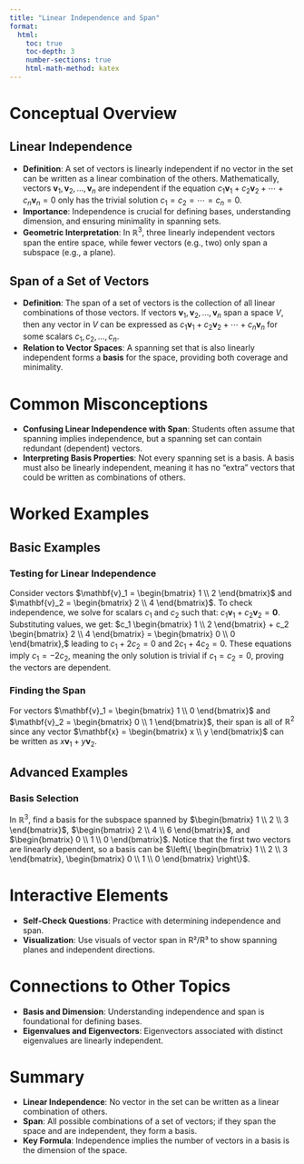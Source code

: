 ```yaml
---
title: "Linear Independence and Span"
format:
  html:
    toc: true
    toc-depth: 3
    number-sections: true
    html-math-method: katex
---
```


# Conceptual Overview
## Linear Independence
- **Definition**: A set of vectors is linearly independent if no vector in the set can be written as a linear combination of the others. Mathematically, vectors $\mathbf{v}_1, \mathbf{v}_2, \ldots, \mathbf{v}_n$ are independent if the equation $c_1\mathbf{v}_1 + c_2\mathbf{v}_2 + \cdots + c_n\mathbf{v}_n = 0$ only has the trivial solution $c_1 = c_2 = \cdots = c_n = 0$.
- **Importance**: Independence is crucial for defining bases, understanding dimension, and ensuring minimality in spanning sets.
- **Geometric Interpretation**: In $\mathbb{R}^3$, three linearly independent vectors span the entire space, while fewer vectors (e.g., two) only span a subspace (e.g., a plane).

## Span of a Set of Vectors
- **Definition**: The span of a set of vectors is the collection of all linear combinations of those vectors. If vectors $\mathbf{v}_1, \mathbf{v}_2, \ldots, \mathbf{v}_n$ span a space $V$, then any vector in $V$ can be expressed as $c_1\mathbf{v}_1 + c_2\mathbf{v}_2 + \cdots + c_n\mathbf{v}_n$ for some scalars $c_1, c_2, \ldots, c_n$.
- **Relation to Vector Spaces**: A spanning set that is also linearly independent forms a **basis** for the space, providing both coverage and minimality.

# Common Misconceptions
- **Confusing Linear Independence with Span**: Students often assume that spanning implies independence, but a spanning set can contain redundant (dependent) vectors.
- **Interpreting Basis Properties**: Not every spanning set is a basis. A basis must also be linearly independent, meaning it has no "extra" vectors that could be written as combinations of others.

# Worked Examples
## Basic Examples
### Testing for Linear Independence
Consider vectors $\mathbf{v}_1 = \begin{bmatrix} 1 \\ 2 \end{bmatrix}$ and $\mathbf{v}_2 = \begin{bmatrix} 2 \\ 4 \end{bmatrix}$.
To check independence, we solve for scalars $c_1$ and $c_2$ such that:
$c_1\mathbf{v}_1 + c_2\mathbf{v}_2 = \mathbf{0}.$
Substituting values, we get:
$c_1 \begin{bmatrix} 1 \\ 2 \end{bmatrix} + c_2 \begin{bmatrix} 2 \\ 4 \end{bmatrix} = \begin{bmatrix} 0 \\ 0 \end{bmatrix},$
leading to $c_1 + 2c_2 = 0$ and $2c_1 + 4c_2 = 0$. These equations imply $c_1 = -2c_2$, meaning the only solution is trivial if $c_1 = c_2 = 0$, proving the vectors are dependent.

### Finding the Span
For vectors $\mathbf{v}_1 = \begin{bmatrix} 1 \\ 0 \end{bmatrix}$ and $\mathbf{v}_2 = \begin{bmatrix} 0 \\ 1 \end{bmatrix}$, their span is all of $\mathbb{R}^2$ since any vector $\mathbf{x} = \begin{bmatrix} x \\ y \end{bmatrix}$ can be written as $x\mathbf{v}_1 + y\mathbf{v}_2$.

## Advanced Examples
### Basis Selection
In $\mathbb{R}^3$, find a basis for the subspace spanned by $\begin{bmatrix} 1 \\ 2 \\ 3 \end{bmatrix}$, $\begin{bmatrix} 2 \\ 4 \\ 6 \end{bmatrix}$, and $\begin{bmatrix} 0 \\ 1 \\ 0 \end{bmatrix}$. Notice that the first two vectors are linearly dependent, so a basis can be $\left\{ \begin{bmatrix} 1 \\ 2 \\ 3 \end{bmatrix}, \begin{bmatrix} 0 \\ 1 \\ 0 \end{bmatrix} \right\}$.

# Interactive Elements
- **Self-Check Questions**: Practice with determining independence and span.
- **Visualization**: Use visuals of vector span in R²/R³ to show spanning planes and independent directions.

# Connections to Other Topics
- **Basis and Dimension**: Understanding independence and span is foundational for defining bases.
- **Eigenvalues and Eigenvectors**: Eigenvectors associated with distinct eigenvalues are linearly independent.

# Summary
- **Linear Independence**: No vector in the set can be written as a linear combination of others.
- **Span**: All possible combinations of a set of vectors; if they span the space and are independent, they form a basis.
- **Key Formula**: Independence implies the number of vectors in a basis is the dimension of the space.
